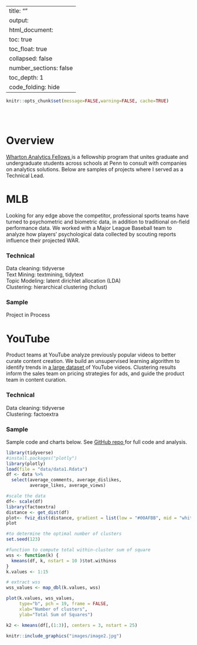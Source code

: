 
---
title: ""
output:
  html_document:
    toc: true
    toc_float: true
    collapsed: false
    number_sections: false
    toc_depth: 1
    code_folding: hide
---

```r
knitr::opts_chunk$set(message=FALSE,warning=FALSE, cache=TRUE)
```


<style type="text/css">
.title {
  display: none;
}

#getting-started img {
  margin-right: 1px;
}

</style>

<div class="row" style="padding-top: 30px;">
<div class="col-sm-6">

# Overview



<a href = "https://wca.wharton.upenn.edu/students/analytics-fellows/" target = "_blank"> Wharton Analytics Fellows </a>is a fellowship program that unites graduate and undergraduate students across schools at Penn to consult with companies on analytics solutions. Below are samples of projects where I served as a Technical Lead.


# MLB


Looking for any edge above the competitor, professional sports teams have turned to psychometric and biometric data, in addition to traditional on-field performance data. We worked with a Major League Baseball team to analyze how players' psychological data collected by scouting reports influence their projected WAR.


### Technical

Data cleaning: tidyverse </br>
Text Mining: textmining, tidytext </br>
Topic Modeling: latent dirichlet allocation (LDA) </br>
Clustering: hierarchical clustering (hclust)

### Sample

Project in Process


# YouTube


Product teams at YouTube analyze previously popular videos to better curate content creation. We build an
unsupervised learning algorithm to identify trends in <a href = "https://www.kaggle.com/datasnaek/youtube-new/" target = "_blank"> a large dataset </a> of YouTube videos. Clustering results inform the sales team on pricing strategies for ads, and guide the product team in content curation.


### Technical

Data cleaning: tidyverse </br>
Clustering: factoextra

### Sample

Sample code and charts below. See <a href = "https://github.com/katjanewilson/YouTube" target = "_blank"> GitHub repo </a> for full code and analysis.

```r
library(tidyverse)
#install.packages("plotly")
library(plotly)
load(file = "data/data1.Rdata")
df <- data %>%
  select(average_comments, average_dislikes,
         average_likes, average_views)

#scale the data
df<- scale(df)
library(factoextra)
distance <- get_dist(df)
plot<- fviz_dist(distance, gradient = list(low = "#00AFBB", mid = "white", high = "#FC4E07"))
plot

#to determine the optimal number of clusters
set.seed(123)

#function to compute total within-cluster sum of square 
wss <- function(k) {
  kmeans(df, k, nstart = 10 )$tot.withinss
}
k.values <- 1:15

# extract wss
wss_values <- map_dbl(k.values, wss)

plot(k.values, wss_values,
     type="b", pch = 19, frame = FALSE, 
     xlab="Number of clusters",
     ylab="Total Sum of Squares")

k2 <- kmeans(df[,(1:3)], centers = 3, nstart = 25)

knitr::include_graphics("images/image2.jpg")
```





